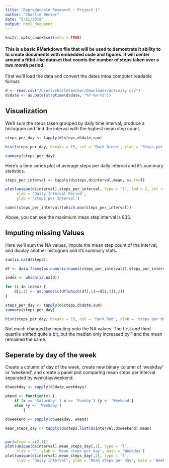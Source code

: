 ```yaml
---
title: "Repreducable Research - Project 1"
author: "Charlie Becker"
date: "5/21/2018"
output: html_document
---
```


```r
knitr::opts_chunk$set(echo = TRUE)
```
#### This is a basic RMarkdown file that will be used to demostrate it ability to to create documents with embedded code and figures.  It will center around a fitbit-like dataset that counts the number of steps taken over a two month period.

First we'll load the data and convert the dates intoa computer readable format.

```r
d <- read.csv("/Users/charlesbecker/Downloads/activity.csv")
d$date <- as.Date(strptime(d$date, "%Y-%m-%d"))
```
## Visualization 

We'll sum the steps taken grouped by daily time interval, produce a histogram and find the interval with the highest mean step count.

```r
steps_per_day <- tapply(d$steps,d$date,sum)

hist(steps_per_day, breaks = 15, col = 'Dark Green', xlab = 'Steps per day')

summary(steps_per_day)
```

Here's a time series plot of average steps per daily interval and it's summary statistics.

```r
steps_per_interval <- tapply(d$steps,d$interval,mean, na.rm=T)

plot(unique(d$interval),steps_per_interval, type = 'l', lwd = 2, col = 'blue',
     xlab = 'Daily Interval Period',
     ylab = 'Steps per Interval')

names(steps_per_interval)[which.max(steps_per_interval)]
```
Above, you can see the maximium mean step interval is 835.

## Imputing missing Values

Here we'll sum the NA values, impute the mean step count of the interval, and display another histogram and it's summary stats.

```r
sum(is.na(d$steps))

df <- data.frame(as.numeric(names(steps_per_interval)),steps_per_interval)

index <- which(is.na(d))

for (i in index) {
    d[i,1] <- as.numeric(df[which(df[,1]==d[i,3]),2])
}

steps_per_day <- tapply(d$steps,d$date,sum)
summary(steps_per_day)

hist(steps_per_day, breaks = 15, col = 'Dark Red', xlab = 'Steps per day')
```

Not much changed by imputing onto the NA values.  The first and third quartile shifted quite a bit, but the median only increased by 1 and the mean remained the same.

## Seperate by day of the week

Create a column of day of the week, create new binary column of 'weekday' or 'weekend', and create a panel plot comparing mean steps per interval separated by weekday/weekend.

```r
d$weekday <- sapply(d$date,weekdays)

wkend <- function(x) {
    if (x == 'Saturday' | x == 'Sunday') {y <- 'Weekend'}
    else (y <- 'Weekday')
        }

d$weekend <- sapply(d$weekday, wkend)

mean_steps_day <- tapply(d$steps,list(d$interval,d$weekend),mean)


par(mfrow = c(2,1))
plot(unique(d$interval),mean_steps_day[,1], type = 'l',
     xlab = "", ylab = 'Mean steps per day', main = 'Weekday')
plot(unique(d$interval),mean_steps_day[,2], type = 'l',
     xlab = "Daily interval", ylab = 'Mean steps per day', main = 'Weekend')
```